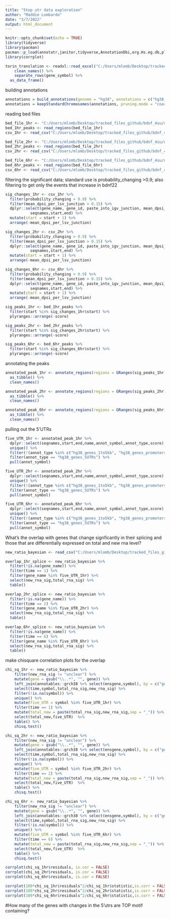 ```yaml
---
title: "5top utr data exploration"
author: "Maddie Lombardo"
date: "3/7/2022"
output: html_document
---
```


```r
knitr::opts_chunk$set(echo = TRUE)
library(tidyverse)
library(pacman)
pacman::p_load(annotatr,janitor,tidyverse,AnnotationDbi,org.Hs.eg.db,plyranges,TxDb.Hsapiens.UCSC.hg38.knownGene)
library(corrplot)

```

```r
torin_translation <- readxl::read_excel("C:/Users/mlomb/Desktop/tracked_files_github/bdnf_4su/data/torin_mass_spec.xlsx") %>% 
    clean_names() %>% 
    separate_rows(gene_symbol) %>% 
  as_data_frame()
```

building annotations
```r
annotations = build_annotations(genome = "hg38", annotations = c("hg38_basicgenes"))
annotations = keepStandardChromosomes(annotations, pruning.mode = "coarse")
```

reading bed files
```r
bed_file_1hr <- "C:/Users/mlomb/Desktop/tracked_files_github/bdnf_4su/data/bdnf-4su_splicing/bdnf-4su_splicing/control1-bdnf1_annotated.junctions.bed"
bed_1hr_peaks <- read_regions(bed_file_1hr)
csv_1hr <- read_csv("C:/Users/mlomb/Desktop/tracked_files_github/bdnf_4su/data/bdnf-4su_splicing/bdnf-4su_splicing/control1-bdnf1_annotated_junctions.csv")

bed_file_2hr <- "C:/Users/mlomb/Desktop/tracked_files_github/bdnf_4su/data/bdnf-4su_splicing/bdnf-4su_splicing/control2-bdnf2_annotated.junctions.bed"
bed_2hr_peaks <- read_regions(bed_file_2hr)
csv_2hr <- read_csv("C:/Users/mlomb/Desktop/tracked_files_github/bdnf_4su/data/bdnf-4su_splicing/bdnf-4su_splicing/control2-bdnf2_annotated_junctions.csv")

bed_file_6hr <- "C:/Users/mlomb/Desktop/tracked_files_github/bdnf_4su/data/bdnf-4su_splicing/bdnf-4su_splicing/control6-bdnf6_annotated.junctions.bed"
bed_6hr_peaks <- read_regions(bed_file_6hr)
csv_6hr <- read_csv("C:/Users/mlomb/Desktop/tracked_files_github/bdnf_4su/data/bdnf-4su_splicing/bdnf-4su_splicing/control6-bdnf6_annotated_junctions.csv")

```

filtering the significant data; standard use is probability_changing >0.9; also filtering to get only the events that increase in bdnf22
```r
sig_changes_1hr <- csv_1hr %>% 
  filter(probability_changing > 0.9) %>% 
  filter(mean_dpsi_per_lsv_junction > 0.15) %>% 
  dplyr::select(gene_name, gene_id, paste_into_igv_junction, mean_dpsi_per_lsv_junction, control1_mean_psi,bdnf1_mean_psi,paste_into_igv_junction,
           seqnames,start,end) %>% 
  mutate(start = start + 1) %>% 
  arrange(-mean_dpsi_per_lsv_junction)

sig_changes_2hr <- csv_2hr %>% 
  filter(probability_changing > 0.9) %>% 
  filter(mean_dpsi_per_lsv_junction > 0.15) %>% 
  dplyr::select(gene_name, gene_id, paste_into_igv_junction, mean_dpsi_per_lsv_junction, control2_mean_psi,bdnf2_mean_psi,paste_into_igv_junction,
           seqnames,start,end) %>% 
  mutate(start = start + 1) %>% 
  arrange(-mean_dpsi_per_lsv_junction)

sig_changes_6hr <- csv_6hr %>% 
  filter(probability_changing > 0.9) %>% 
  filter(mean_dpsi_per_lsv_junction > 0.15) %>% 
  dplyr::select(gene_name, gene_id, paste_into_igv_junction, mean_dpsi_per_lsv_junction, control6_mean_psi,bdnf6_mean_psi,paste_into_igv_junction,
           seqnames,start,end) %>% 
  mutate(start = start + 1) %>% 
  arrange(-mean_dpsi_per_lsv_junction)

sig_peaks_1hr <- bed_1hr_peaks %>% 
  filter(start %in% sig_changes_1hr$start) %>% 
  plyranges::arrange(-score)

sig_peaks_2hr <- bed_2hr_peaks %>% 
  filter(start %in% sig_changes_2hr$start) %>% 
  plyranges::arrange(-score)

sig_peaks_6hr <- bed_6hr_peaks %>% 
  filter(start %in% sig_changes_6hr$start) %>% 
  plyranges::arrange(-score)
```

annotating the peaks
```r

annotated_peak_1hr <- annotate_regions(regions = GRanges(sig_peaks_1hr), annotations = annotations) %>%  
  as_tibble() %>%
  clean_names()

annotated_peak_2hr <- annotate_regions(regions = GRanges(sig_peaks_2hr), annotations = annotations) %>%  
  as_tibble() %>%
  clean_names()

annotated_peak_6hr <- annotate_regions(regions = GRanges(sig_peaks_6hr), annotations = annotations) %>%  
  as_tibble() %>%
  clean_names()
```

pulling out the 5'UTRs
```r
five_UTR_1hr <- annotated_peak_1hr %>% 
  dplyr::select(seqnames,start,end,name,annot_symbol,annot_type,score) %>% 
  unique() %>% 
  filter(!(annot_type %in% c("hg38_genes_1to5kb", "hg38_genes_promoters"))) %>% 
  filter(annot_type == "hg38_genes_5UTRs") %>% 
  pull(annot_symbol)

five_UTR_2hr <- annotated_peak_2hr %>% 
  dplyr::select(seqnames,start,end,name,annot_symbol,annot_type,score) %>% 
  unique() %>% 
  filter(!(annot_type %in% c("hg38_genes_1to5kb", "hg38_genes_promoters"))) %>% 
  filter(annot_type == "hg38_genes_5UTRs") %>% 
  pull(annot_symbol)

five_UTR_6hr <- annotated_peak_6hr %>% 
  dplyr::select(seqnames,start,end,name,annot_symbol,annot_type,score) %>% 
  unique() %>% 
  filter(!(annot_type %in% c("hg38_genes_1to5kb", "hg38_genes_promoters"))) %>% 
  filter(annot_type == "hg38_genes_5UTRs") %>% 
  pull(annot_symbol)
```


What's the overlap with genes that change signficantly in their splicing and those
that are differentially expressed on total and new rna level?
```r
new_ratio_bayesian <- read_csv("C:/Users/mlomb/Desktop/tracked_files_github/bdnf_4su/data/new_ratio_bayesian_p_de.csv")

overlap_1hr_splice <- new_ratio_bayesian %>% 
  filter(!is.na(gene_name)) %>% 
  filter(time == 1) %>% 
  filter(gene_name %in% five_UTR_1hr) %>% 
  select(new_rna_sig,total_rna_sig) %>% 
  table()

overlap_2hr_splice <- new_ratio_bayesian %>% 
  filter(!is.na(gene_name)) %>% 
  filter(time == 2) %>% 
  filter(gene_name %in% five_UTR_2hr) %>% 
  select(new_rna_sig,total_rna_sig) %>% 
  table()

overlap_6hr_splice <- new_ratio_bayesian %>% 
  filter(!is.na(gene_name)) %>% 
  filter(time == 6) %>% 
  filter(gene_name %in% five_UTR_6hr) %>% 
  select(new_rna_sig,total_rna_sig) %>% 
  table()
```

make chisquare correlation plots for the overlap
```r
chi_sq_1hr <- new_ratio_bayesian %>% 
    filter(new_rna_sig != "unclear") %>% 
    mutate(gene = gsub("\\..*", "", gene)) %>%  
    left_join(annotables::grch38 %>% select(ensgene,symbol), by = c("gene" = "ensgene")) %>% 
    select(time,symbol,total_rna_sig,new_rna_sig) %>% 
    filter(!is.na(symbol)) %>% 
    unique() %>% 
    mutate(five_UTR = symbol %in% five_UTR_1hr) %>% 
    filter(time == 1) %>% 
    mutate(total_new = paste(total_rna_sig,new_rna_sig,sep = "_")) %>% 
    select(total_new,five_UTR)  %>% 
    table() %>% 
    chisq.test()

chi_sq_2hr <- new_ratio_bayesian %>% 
    filter(new_rna_sig != "unclear") %>% 
    mutate(gene = gsub("\\..*", "", gene)) %>%  
    left_join(annotables::grch38 %>% select(ensgene,symbol), by = c("gene" = "ensgene")) %>% 
    select(time,symbol,total_rna_sig,new_rna_sig) %>% 
    filter(!is.na(symbol)) %>% 
    unique() %>% 
    mutate(five_UTR = symbol %in% five_UTR_2hr) %>% 
    filter(time == 2) %>% 
    mutate(total_new = paste(total_rna_sig,new_rna_sig,sep = "_")) %>% 
    select(total_new,five_UTR)  %>% 
    table() %>% 
    chisq.test()

chi_sq_6hr <- new_ratio_bayesian %>% 
    filter(new_rna_sig != "unclear") %>% 
    mutate(gene = gsub("\\..*", "", gene)) %>%  
    left_join(annotables::grch38 %>% select(ensgene,symbol), by = c("gene" = "ensgene")) %>% 
    select(time,symbol,total_rna_sig,new_rna_sig) %>% 
    filter(!is.na(symbol)) %>% 
    unique() %>% 
    mutate(five_UTR = symbol %in% five_UTR_6hr) %>% 
    filter(time == 6) %>% 
    mutate(total_new = paste(total_rna_sig,new_rna_sig,sep = "_")) %>% 
    select(total_new,five_UTR)  %>% 
    table() %>% 
    chisq.test()

corrplot(chi_sq_1hr$residuals, is.cor = FALSE)
corrplot(chi_sq_2hr$residuals, is.cor = FALSE)
corrplot(chi_sq_6hr$residuals, is.cor = FALSE)

corrplot(100*chi_sq_1hr$residuals^2/chi_sq_1hr$statistic,is.corr = FALSE)
corrplot(100*chi_sq_2hr$residuals^2/chi_sq_2hr$statistic,is.corr = FALSE)
corrplot(100*chi_sq_6hr$residuals^2/chi_sq_6hr$statistic,is.corr = FALSE)
```

#How many of the genes with changes in the 5'utrs are TOP motif containing? 